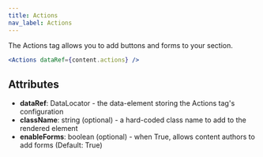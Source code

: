 ```yaml
---
title: Actions
nav_label: Actions
---
```


The Actions tag allows you to add buttons and forms to your section.

```jsx
<Actions dataRef={content.actions} />
```

## Attributes

* **dataRef**: DataLocator - the data-element storing the Actions tag's configuration
* **className**: string (optional) - a hard-coded class name to add to the rendered element
* **enableForms**: boolean (optional) - when True, allows content authors to add forms (Default: True)
